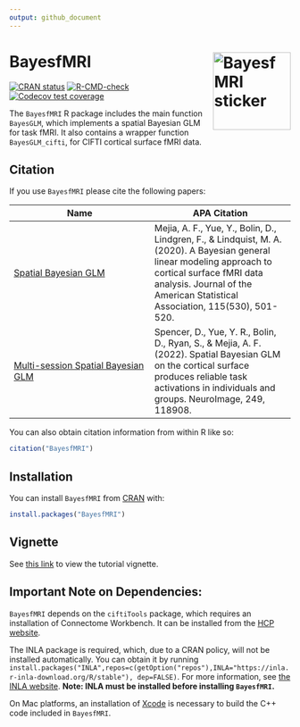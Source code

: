 ```yaml
---
output: github_document
---
```


<!-- README.md is generated from README.Rmd. Please edit that file -->

# BayesfMRI <img src="man/figures/logo.png" align="right" height="139" alt="BayesfMRI sticker" />

<!-- badges: start -->
[![CRAN status](https://www.r-pkg.org/badges/version/BayesfMRI)](https://cran.r-project.org/package=BayesfMRI)
[![R-CMD-check](https://github.com/mandymejia/BayesfMRI/workflows/R-CMD-check/badge.svg)](https://github.com/mandymejia/BayesfMRI/actions)
[![Codecov test coverage](https://codecov.io/gh/mandymejia/BayesfMRI/branch/master/graph/badge.svg)](https://app.codecov.io/gh/mandymejia/BayesfMRI?branch=master)
<!-- badges: end -->

The `BayesfMRI` R package includes the main function `BayesGLM`, which implements a spatial Bayesian GLM for task fMRI. It also contains a wrapper function `BayesGLM_cifti`, for CIFTI cortical surface fMRI data.

<!-- * `BayesGLM_vol` - implements `BayesGLM` on NIFTI subcortical voxel fMRI data -->

## Citation

If you use `BayesfMRI` please cite the following papers:


| Name | APA Citation |
| -------------  | ------------- |
| [Spatial Bayesian GLM](https://doi.org/10.1080/01621459.2019.1611582) | Mejia, A. F., Yue, Y., Bolin, D., Lindgren, F., & Lindquist, M. A. (2020). A Bayesian general linear modeling approach to cortical surface fMRI data analysis. Journal of the American Statistical Association, 115(530), 501-520. | 
| [Multi-session Spatial Bayesian GLM](https://doi.org/10.1016/j.neuroimage.2022.118908) | Spencer, D., Yue, Y. R., Bolin, D., Ryan, S., & Mejia, A. F. (2022). Spatial Bayesian GLM on the cortical surface produces reliable task activations in individuals and groups. NeuroImage, 249, 118908. | 

You can also obtain citation information from within R like so:

``` r
citation("BayesfMRI")
```

## Installation

You can install `BayesfMRI` from [CRAN](https://cran.r-project.org/) with:

``` r
install.packages("BayesfMRI")
```

## Vignette

See [this link](https://htmlpreview.github.io/?https://github.com/mandymejia/BayesfMRI/blob/master/vignettes/BayesfMRI_vignette.html) to view the tutorial vignette.

## Important Note on Dependencies:

`BayesfMRI` depends on the `ciftiTools` package, which requires an installation of Connectome Workbench.  It can be installed from the [HCP website](https://www.humanconnectome.org/software/get-connectome-workbench).

<!-- By default, the spatial Bayesian model in `BayesGLM` is implemented using an expectation-maximization algorithm written in C++. To instead use the INLA package, set `EM=FALSE`. The INLA package will be required, as well as an INLA-PARDISO license for computational efficiency. -->

The INLA package is required, which, due to a CRAN policy, will not be installed automatically. You can obtain it by running `install.packages("INLA",repos=c(getOption("repos"),INLA="https://inla.r-inla-download.org/R/stable"), dep=FALSE) `. For more information, see [the INLA website](https://www.r-inla.org/download-install).  **Note: INLA must be installed before installing `BayesfMRI`.**
 
On Mac platforms, an installation of [Xcode](https://mac.r-project.org/tools/) is necessary to build the C++ code included in `BayesfMRI`. 

<!--An INLA-PARDISO license is also required for computational efficiency.  To obtain an INLA-PARDISO license, run `inla.pardiso()` in R after running `library(INLA)`. Once you obtain a license, point to it using `INLA::inla.setOption(pardiso.license = "pardiso.lic")` followed by `INLA::inla.pardiso.check()` to ensure that PARDISO is successfully installed and running. 
-->

